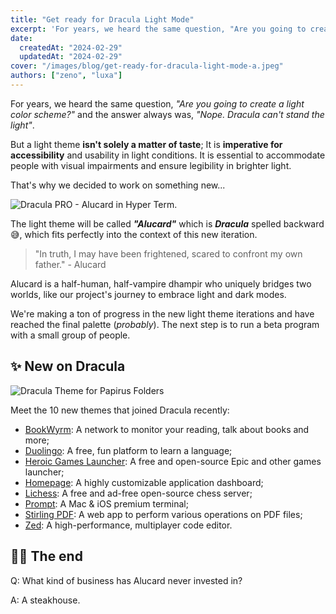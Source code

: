 ```yaml
---
title: "Get ready for Dracula Light Mode"
excerpt: 'For years, we heard the same question, "Are you going to create a light color scheme?" and the answer always was, "Nope. Dracula can''t stand the light".'
date:
  createdAt: "2024-02-29"
  updatedAt: "2024-02-29"
cover: "/images/blog/get-ready-for-dracula-light-mode-a.jpeg"
authors: ["zeno", "luxa"]
---
```


For years, we heard the same question, _"Are you going to create a light color scheme?"_ and the answer always was, _"Nope. Dracula can't stand the light"_.

But a light theme **isn't solely a matter of taste**; It is **imperative for accessibility** and usability in light conditions. It is essential to accommodate people with visual impairments and ensure legibility in brighter light.

That's why we decided to work on something new...

![Dracula PRO - Alucard in Hyper Term.](/images/blog/get-ready-for-dracula-light-mode-a.jpeg)

The light theme will be called **_"Alucard"_** which is **_Dracula_** spelled backward 😅, which fits perfectly into the context of this new iteration.

> "In truth, I may have been frightened, scared to confront my own father." - Alucard

Alucard is a half-human, half-vampire dhampir who uniquely bridges two worlds, like our project's journey to embrace light and dark modes.

We're making a ton of progress in the new light theme iterations and have reached the final palette (_probably_). The next step is to run a beta program with a small group of people.

## ✨ New on Dracula

![Dracula Theme for Papirus Folders](/images/blog/get-ready-for-dracula-light-mode-b.jpeg)

Meet the 10 new themes that joined Dracula recently:

- [BookWyrm](/bookwyrm): A network to monitor your reading, talk about books and more;
- [Duolingo](/duoling): A free, fun platform to learn a language;
- [Heroic Games Launcher](/heroic-games-launcher): A free and open-source Epic and other games launcher;
- [Homepage](/homepage): A highly customizable application dashboard;
- [Lichess](/lichess): A free and ad-free open-source chess server;
- [Prompt](/prompt): A Mac & iOS premium terminal;
- [Stirling PDF](/stirling-pdf): A web app to perform various operations on PDF files;
- [Zed](/zed): A high-performance, multiplayer code editor.

## 👋🏻 The end

Q: What kind of business has Alucard never invested in?

A: A steakhouse.
